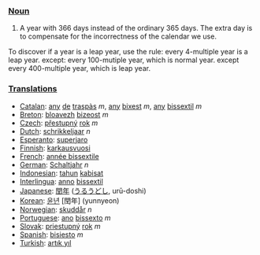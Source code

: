 === [[Noun]] ===
# A year with 366 days instead of the ordinary 365 days. The extra day is to compensate for the incorrectness of the calendar we use.

To discover if a year is a leap year, use the rule: every 4-multiple year is a leap year. except: every 100-mutiple year, which is normal year. except every 400-multiple year, which is leap year.

=== [[Translation]]s ===
*[[Catalan]]: [[any]] [[de]] [[traspàs]] ''m'', [[any]] [[bixest]] ''m'', [[any]] [[bissextil]] ''m''
*[[Breton]]: [[bloavezh]] [[bizeost]] ''m''
*[[Czech]]: [[přestupný]] [[rok]] ''m''
*[[Dutch]]: [[schrikkeljaar]] ''n''
*[[Esperanto]]: [[superjaro]]
*[[Finnish]]: [[karkausvuosi]]
*[[French]]: [[année bissextile]]
*[[German]]: [[Schaltjahr]] ''n''
*[[Indonesian]]: [[tahun]] [[kabisat]]
*[[Interlingua]]: [[anno]] [[bissextil]]
*[[Japanese]]: [[閏年]] ([[うるうどし]], urū-doshi)
*[[Korean]]: [[윤년]] [閏年] (yunnyeon)
*[[Norwegian]]: [[skuddår]] ''n''
*[[Portuguese]]: [[ano]] [[bissexto]] ''m''
*[[Slovak]]: [[priestupný]] [[rok]] ''m''
*[[Spanish]]: [[bisiesto]] ''m''
*[[Turkish]]: [[artık yıl]]
